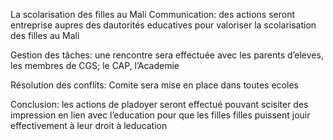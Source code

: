 La scolarisation des filles au Mali
Communication: des actions seront entreprise aupres des dautorités educatives pour valoriser la scolarisation des filles au Mali

 Gestion des tâches: une rencontre sera effectuée avec les parents d'eleves, les membres de CGS; le CAP, l'Academie


Résolution des conflits: Comite sera mise en place dans toutes ecoles


 Conclusion: les actions de pladoyer seront effectué pouvant scisiter des impression en lien avec l'education pour que les filles filles puissent jouir effectivement à leur droit à leducation

